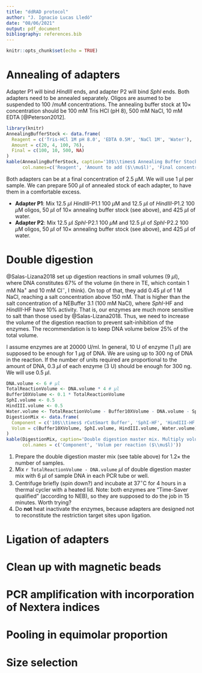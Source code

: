 ```yaml
---
title: "ddRAD protocol"
author: "J. Ignacio Lucas Lledó"
date: "08/06/2021"
output: pdf_document
bibliography: references.bib
---
```


```r
knitr::opts_chunk$set(echo = TRUE)
```

# Annealing of adapters
Adapter P1 will bind *HindIII* ends, and adapter P2 will bind *SphI* ends. Both adapters need to be annealed separately. Oligos are asumed to be suspended to 100 $/mu$M concentrations. The annealing buffer stock at 10$\times$ concentration should be 100 mM Tris HCl (pH 8), 500 mM NaCl, 10 mM EDTA [@Peterson2012].

```r
library(knitr)
AnnealingBufferStock <- data.frame(
  Reagent = c('Tris-HCl 1M pH 8.0', 'EDTA 0.5M', 'NaCl 1M', 'Water'),
  Amount = c(20, 4, 100, 76),
  Final = c(100, 10, 500, NA)
)
kable(AnnealingBufferStock, caption='10$\\times$ Annealing Buffer Stock, 200 $\\mu$l',
      col.names=c('Reagent', 'Amount to add ($\\mu$l)', 'Final concentration (mM)'))
```

Both adapters can be at a final concentration of 2.5 $\mu$M. We will use 1 $\mu$l per sample. We can prepare 500 $\mu$l of annealed stock of each adapter, to have them in a comfortable excess.

- **Adapter P1**: Mix 12.5 $\mu$l *HindIII*-P1.1 100 $\mu$M and 12.5 $\mu$l of *HindIII*-P1.2 100 $\mu$M oligos, 50 $\mu$l of 10$\times$ annealing buffer stock (see above), and 425 $\mu$l of water.
- **Adapter P2**: Mix 12.5 $\mu$l *SphI*-P2.1 100 $\mu$M and 12.5 $\mu$l of *SphI*-P2.2 100 $\mu$M oligos, 50 $\mu$l of 10$\times$ annealing buffer stock (see above), and 425 $\mu$l of water.

# Double digestion
@Salas-Lizana2018 set up digestion reactions in small volumes (9 $\mu$l), where DNA constitutes 67\% of the volume (in there in TE, which contain 1 mM Na$^+$ and 10 mM Cl$^-$, I think). On top of that, they add 0.45 $\mu$l of 1 M NaCl, reaching a salt concentration above 150 mM. That is higher than the salt concentration of a NEBuffer 3.1 (100 mM NaCl), where *SphI*-HF and *HindIII*-HF have 10% activity. That is, our enzymes are much more sensitive to salt than those used by @Salas-Lizana2018. Thus, we need to increase the volume of the digestion reaction to prevent salt-inhibition of the enzymes. The recommendation is to keep DNA volume below 25% of the total volume.

I assume enzymes are at 20000 U/ml. In general, 10 U of enzyme (1 $\mu$l) are supposed to be enough for 1 $\mu$g of DNA. We are using up to 300 ng of DNA in the reaction. If the number of units required are proportional to the amount of DNA, 0.3 $\mu$l of each enzyme (3 U) should be enough for 300 ng. We will use 0.5 $\mu$l.

```r
DNA.volume <- 6 # µl
TotalReactionVolume <- DNA.volume * 4 # µl
Buffer10XVolume <- 0.1 * TotalReactionVolume
SphI.volume <- 0.5
HindIII.volume <- 0.5
Water.volume <- TotalReactionVolume - Buffer10XVolume - DNA.volume - SphI.volume - HindIII.volume
DigestionMix <- data.frame(
  Component = c('10$\\times$ rCutSmart Buffer', 'SphI-HF', 'HindIII-HF', 'Nuclease-free water'),
  Volum = c(Buffer10XVolume, SphI.volume, HindIII.volume, Water.volume)
)
kable(DigestionMix, caption='Double digestion master mix. Multiply volumes by 1.2 times the number of samples. The total volume of master mix per sample is 18 $\\mu$l',
      col.names = c('Component', 'Volum per reaction ($\\mu$l)'))
```

1. Prepare the double digestion master mix (see table above) for 1.2$\times$ the number of samples.
2. Mix `r TotalReactionVolume - DNA.volume` $\mu$l of double digestion master mix with 6 $\mu$l of sample DNA in each PCR tube or well.
3. Centrifuge briefly (spin down?) and incubate at 37$^\circ{}$C for 4 hours in a thermal cycler with a heated lid. Note: both enzymes are "Time-Saver qualified" (according to NEB), so they are supposed to do the job in 15 minutes. Worth trying?
4. Do **not** heat inactivate the enzymes, because adapters are designed not to reconstitute the restriction target sites upon ligation.

# Ligation of adapters


# Clean up with magnetic beads

# PCR amplification with incorporation of Nextera indices

# Pooling in equimolar proportion

# Size selection

